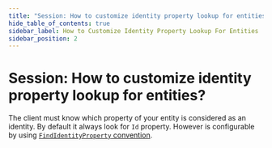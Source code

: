 ```yaml
---
title: "Session: How to customize identity property lookup for entities?"
hide_table_of_contents: true
sidebar_label: How to Customize Identity Property Lookup For Entities
sidebar_position: 2
---
```



# Session: How to customize identity property lookup for entities?

The client must know which property of your entity is considered as an identity. By default it always look for `Id` property. However is configurable by using [`FindIdentityProperty` convention](../../configuration/conventions/identifier-generation/global.mdx#findidentityproperty).
